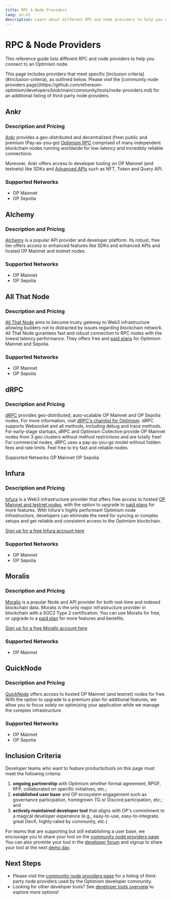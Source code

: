 ```yaml
---
title: RPC & Node Providers
lang: en-US
description: Learn about different RPC and node providers to help you connect to an Optimism node.
---
```



# RPC & Node Providers

This reference guide lists different RPC and node providers to help you connect to an Optimism node.

<Callout type="default">
This page includes providers that meet specific [inclusion criteria](#inclusion-criteria), as outlined below. Please visit the [community node providers page](https://github.com/ethereum-optimism/developers/blob/main/community/tools/node-providers.md) for an additional listing of third-party node providers.
</Callout>

## Ankr

### Description and Pricing

[Ankr](https://www.ankr.com/) provides a geo-distributed and decentralized (free) public and premium (Pay-as-you-go) [Optimism RPC](https://www.ankr.com/rpc/optimism/) comprised of many independent blockchain nodes running worldwide for low-latency and incredibly reliable connections.

Moreover, Ankr offers access to developer tooling on OP Mainnet (and testnets) like SDKs and [Advanced APIs](https://www.ankr.com/advanced-api/) such as NFT, Token and Query API.

### Supported Networks

*   OP Mainnet
*   OP Sepolia

## Alchemy

### Description and Pricing

[Alchemy](https://docs.alchemy.com/reference/optimism-api-quickstart/?a=818c11a8da) is a popular API provider and developer platform. Its robust, free tier offers access to enhanced features like SDKs and enhanced APIs and hosted OP Mainnet and testnet nodes.

### Supported Networks

*   OP Mainnet
*   OP Sepolia

## All That Node

### Description and Pricing

[All That Node](https://www.allthatnode.com/optimism.dsrv) aims to become trusty gateway to Web3 infrastructure allowing builders not to distracted by issues regarding blockchain network. All That Node gurantees fast and robust connection to RPC nodes with the lowest latency performance. They offers free and [paid plans](https://www.allthatnode.com/pricing.dsrv) for Optimism Mainnet and Sepolia.

### Supported Networks

*   OP Mainnet
*   OP Sepolia

## dRPC

### Description and Pricing
[dRPC](https://drpc.org) provides geo-distributed, auto-scalable OP Mainnet and OP Sepolia nodes. For more information, visit [dRPC's chainlist for Optimism](https://drpc.org/chainlist/optimism). dRPC supports Websocket and all methods, including debug and trace methods. 
For early-stage startups, dRPC and Optimism Collective provide OP Mainnet nodes from 3 geo clusters without method restrictions and are totally free! 
For commercial nodes, dRPC uses a pay-as-you-go model without hidden fees and rate limits. Feel free to try fast and reliable nodes.

Supported Networks
OP Mainnet
OP Sepolia

## Infura

### Description and Pricing

[Infura](https://infura.io) is a Web3 infrastructure provider that offers free access to hosted [OP Mainnet and testnet nodes](https://docs.infura.io/infura/networks/optimism), with the option to upgrade to [paid plans](https://www.infura.io/pricing) for more features. With Infura's highly performant Optimism node infrastructure, developers can eliminate the need for syncing or complex setups and get reliable and consistent access to the Optimism blockchain.

[Sign up for a free Infura account here](https://app.infura.io/register)

### Supported Networks

*   OP Mainnet
*   OP Sepolia

## Moralis

### Description and Pricing

[Moralis](https://moralis.io/?utm_source=op-docs&utm_medium=partner-docs) is a popular Node and API provider for both real-time and indexed blockchain data. Moralis is the only major infrastructure provider in blockchain with a SOC2 Type 2 certification. You can use Moralis for free, or upgrade to a [paid plan](https://moralis.io/pricing/?utm_source=op-docs&utm_medium=partner-docs) for more features and benefits.

[Sign up for a free Moralis account here](https://admin.moralis.io/register/?utm_source=op-docs&utm_medium=partner-docs)

### Supported Networks

*   OP Mainnet

## QuickNode

### Description and Pricing

[QuickNode](https://www.quicknode.com/) offers access to hosted OP Mainnet (and testnet) nodes for free.
With the option to upgrade to a premium plan for additional features, we allow you to focus solely on optimizing your application while we manage the complex infrastructure.

### Supported Networks

*   OP Mainnet
*   OP Sepolia

## Inclusion Criteria

Developer teams who want to feature products/tools on this page must meet the following criteria:

1.  **ongoing partnership** with Optimism whether formal agreement, RPGF, RFP, collaborated on specific initiatives, etc.;
2.  **established user base** and OP ecosystem engagement such as governance participation, homegrown TG or Discord participation, etc.; and
3.  **actively maintained developer tool** that aligns with OP's commitment to a magical developer experience (e.g., easy-to-use, easy-to-integrate, great DevX, highly-rated by community, etc.)

For teams that are supporting but still establishing a user base, we encourage you to share your tool on the [community node providers page](https://github.com/ethereum-optimism/developers/blob/main/community/tools/node-providers.md).
You can also promote your tool in the [developer forum](https://github.com/ethereum-optimism/developers/discussions/categories/show-and-tell) and signup to share your tool at the next [demo day](https://community.optimism.io/docs/contribute/demo-day/).

## Next Steps

*   Please visit the [community node providers page](https://github.com/ethereum-optimism/developers/blob/main/community/tools/node-providers.md) for a listing of third-party node providers used by the Optimism developer community.
*   Looking for other developer tools? See [developer tools overview](/builders/tools/overview) to explore more options!
